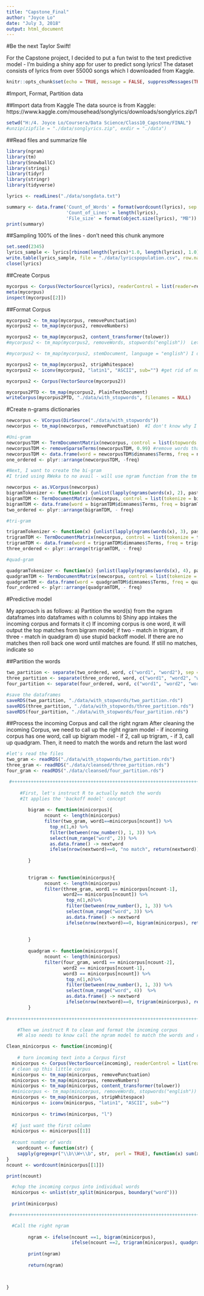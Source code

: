 ---
title: "Capstone_Final"
author: "Joyce Lo"
date: "July 3, 2018"
output: html_document
---

#Be the next Taylor Swift!

For the Capstone project, I decided to put a fun twist to the text predictive model - I'm buiding a shiny app for user to predict song lyrics!  The dataset consists of lyrics from over 55000 songs which I downloaded from Kaggle.  

```{r setup, include=FALSE}
knitr::opts_chunk$set(echo = TRUE, message = FALSE, suppressMessages(TRUE), suppressWarnings(TRUE))
```


#Import, Format, Partition data

##Import data from Kaggle
The data source is from Kaggle: https://www.kaggle.com/mousehead/songlyrics/downloads/songlyrics.zip/1
```{r downloadData, eval = FALSE}
setwd("H:/4. Joyce Lo/Coursera/Data Science/Class10_Capstone/FINAL")
#unzip(zipfile = "./data/songlyrics.zip", exdir = "./data")
```

##Read files and summarize file
```{r readFiles, warning=FALSE, message=FALSE}
library(ngram)
library(tm)
library(SnowballC)
library(stringi)
library(tidyr)
library(stringr)
library(tidyverse)

lyrics <- readLines("./data/songdata.txt")

summary <- data.frame('Count_of_Words' = format(wordcount(lyrics), sep = " ", count.function=sum),
                      'Count_of_Lines' = length(lyrics),
                      'File_size' = format(object.size(lyrics), "MB"))
print(summary)
```

##Sampling 100% of the lines - don't need this chunk anymore
```{r sample, eval = FALSE}
set.seed(2345)
lyrics_sample <- lyrics[rbinom(length(lyrics)*1.0, length(lyrics), 1.0)]
write.table(lyrics_sample, file = "./data/lyricspopulation.csv", row.names = FALSE, sep=",")
close(lyrics)

```

##Create Corpus
```{r createCorpus, eval = FALSE}

mycorpus <- Corpus(VectorSource(lyrics), readerControl = list(reader=readPlain, language = "en_US"))
meta(mycorpus)
inspect(mycorpus[[2]])

```

##Format Corpus
```{r transform, eval = FALSE}



mycorpus2 <- tm_map(mycorpus, removePunctuation)
mycorpus2 <- tm_map(mycorpus2, removeNumbers)

mycorpus2 <- tm_map(mycorpus2, content_transformer(tolower))
#mycorpus2 <- tm_map(mycorpus2, removeWords, stopwords("english"))  Let's try keeping the stopwords

#mycorpus2 <- tm_map(mycorpus2, stemDocument, language = "english") I decided not to reduce words to their radicals

mycorpus2 <- tm_map(mycorpus2, stripWhitespace)
mycorpus2 <- iconv(mycorpus2, "latin1", "ASCII", sub="") #get rid of non-ASCII characters

mycorpus2 <- Corpus(VectorSource(mycorpus2))

mycorpus2PTD <- tm_map(mycorpus2, PlainTextDocument)
writeCorpus(mycorpus2PTD, "./data/with_stopwords", filenames = NULL)

```

#Create n-grams dictionaries
```{r createNGrams, eval = FALSE}

newcorpus <- VCorpus(DirSource("./data/with_stopwords"))
newcorpus <- tm_map(newcorpus, removePunctuation)  #I don't know why I have to do it twice but okay

#Uni-gram
newcorpusTDM <- TermDocumentMatrix(newcorpus, control = list(stopwords = TRUE))
newcorpusTDM <- removeSparseTerms(newcorpusTDM, 0.99) #remove words that appear in less than 1% of the corpus
newcorpusTDM <- data.frame(word = newcorpusTDM$dimnames$Terms, freq = newcorpusTDM$v)
one_ordered <- plyr::arrange(newcorpusTDM, -freq)

#Next, I want to create the bi-gram
#I tried using RWeka to no avail - will use ngram function from the tm package instead

newcorpus <- as.VCorpus(newcorpus)
bigramTokenizer <- function(x) {unlist(lapply(ngrams(words(x), 2), paste, collapse = " "), use.names = FALSE)}
bigramTDM <- TermDocumentMatrix(newcorpus, control = list(tokenize = bigramTokenizer))
bigramTDM <- data.frame(word = bigramTDM$dimnames$Terms, freq = bigramTDM$v)
two_ordered <- plyr::arrange(bigramTDM, - freq)

#tri-gram

trigramTokenizer <- function(x) {unlist(lapply(ngrams(words(x), 3), paste, collapse = " "), use.names = FALSE)}
trigramTDM <- TermDocumentMatrix(newcorpus, control = list(tokenize = trigramTokenizer))
trigramTDM <- data.frame(word = trigramTDM$dimnames$Terms, freq = trigramTDM$v)
three_ordered <- plyr::arrange(trigramTDM, - freq)

#quad-gram

quadgramTokenizer <- function(x) {unlist(lapply(ngrams(words(x), 4), paste, collapse = " "), use.names = FALSE)}
quadgramTDM <- TermDocumentMatrix(newcorpus, control = list(tokenize = quadgramTokenizer))
quadgramTDM <- data.frame(word = quadgramTDM$dimnames$Terms, freq = quadgramTDM$v)
four_ordered <- plyr::arrange(quadgramTDM, - freq)


```

#Predictive model

My approach is as follows:
a) Partition the word(s) from the ngram dataframes into dataframes with n columns
b) Shiny app intakes the incoming corpus and formats it
c) If incoming corpus is one word, it will output the top matches from bigram model; if two - match in trigram, if three - match in quadgram
d) use stupid backoff model.  If there are no matches then roll back one word until matches are found.  If still no matches, indicate so

##Partition the words

```{r partition}

two_partition <- separate(two_ordered, word, c("word1", "word2"), sep = " ")
three_partition <- separate(three_ordered, word, c("word1", "word2", "word3"), sep = " ")
four_partition <- separate(four_ordered, word, c("word1", "word2", "word3", "word4"), sep = " ")

#save the dataframes
saveRDS(two_partition, "./data/with_stopwords/two_partition.rds")
saveRDS(three_partition, "./data/with_stopwords/three_partition.rds")
saveRDS(four_partition, "./data/with_stopwords/four_partition.rds")

```


##Process the incoming Corpus and call the right ngram
After cleaning the incoming Corpus, we need to call up the right ngram model
 - if incoming corpus has one word, call up bigram model
 - if 2, call up trigram,
 - if 3, call up quadgram.
Then, it need to match the words and return the last word

```{r ReadnGrams}
#let's read the files
two_gram <- readRDS("./data/with_stopwords/two_partition.rds")
three_gram <- readRDS("./data/cleansed/three_partition.rds")
four_gram <- readRDS("./data/cleansed/four_partition.rds")
```


```{r processIncoming}


 #+++++++++++++++++++++++++++++++++++++++++++++++++++++++++++++++++++++++++++++++++++++++++++++++++#
   
     #First, let's instruct R to actually match the words
     #It applies the 'backoff model' concept
        
        bigram <- function(minicorpus){
              ncount <- length(minicorpus)
              filter(two_gram, word1==minicorpus[ncount]) %>%
                top_n(1,n) %>%
                filter(between(row_number(), 1, 3)) %>%
                select(num_range("word", 2)) %>%
                as.data.frame() -> nextword
                ifelse(nrow(nextword)==0, "no match", return(nextword))
                
        }
        
        
        trigram <- function(minicorpus){
              ncount <- length(minicorpus)
              filter(three_gram, word1 == minicorpus[ncount-1],
                     word2== minicorpus[ncount]) %>%
                      top_n(1,n)%>%
                      filter(between(row_number(), 1, 3)) %>%
                      select(num_range("word", 3)) %>%
                      as.data.frame() -> nextword
                      ifelse(nrow(nextword)==0, bigram(minicorpus), return(nextword))
                      
                      
        }
        
        quadgram <- function(minicorpus){
              ncount <- length(minicorpus)
              filter(four_gram, word1 == minicorpus[ncount-2],
                     word2 == minicorpus[ncount-1],
                     word3 == minicorpus[ncount]) %>%
                      top_n(1,n)%>%
                      filter(between(row_number(), 1, 3)) %>%
                      select(num_range("word", 4))  %>%
                      as.data.frame() -> nextword
                      ifelse(nrow(nextword)==0, trigram(minicorpus), return(nextword))
        }
        
#++++++++++++++++++++++++++++++++++++++++++++++++++++++++++++++++++++++++++++++++++++++++++++++++++#

    #Then we instruct R to clean and format the incoming corpus
    #R also needs to know call the ngram model to match the words and return the last word

Clean_minicorpus <- function(incoming){
  
    # turn incoming text into a Corpus first
  minicorpus <- Corpus(VectorSource(incoming), readerControl = list(reader=readPlain, language = "en_US"))
  # clean up this little corpus
  minicorpus <- tm_map(minicorpus, removePunctuation)
  minicorpus <- tm_map(minicorpus, removeNumbers)
  minicorpus <- tm_map(minicorpus, content_transformer(tolower))
  #minicorpus <- tm_map(minicorpus, removeWords, stopwords("english"))
  minicorpus <- tm_map(minicorpus, stripWhitespace)
  minicorpus <- iconv(minicorpus, "latin1", "ASCII", sub="")
  
  minicorpus <- trimws(minicorpus, "l")
  
  #I just want the first column
  minicorpus <- minicorpus[[1]]
  
  #count number of words
    wordcount <- function(str) {
    sapply(gregexpr("\\b\\W+\\b", str,  perl = TRUE), function(x) sum(x>0) ) +1
}
ncount <- wordcount(minicorpus[[1]])

print(ncount)

  #chop the incoming corpus into individual words
  minicorpus <- unlist(str_split(minicorpus, boundary("word")))
  
  print(minicorpus)

 #+++++++++++++++++++++++++++++++++++++++++++++++++++++++++++++++++++++++++++++++++++++++#

  #Call the right ngram
         
        ngram <- ifelse(ncount ==1, bigram(minicorpus), 
                        ifelse(ncount ==2, trigram(minicorpus), quadgram(minicorpus)))
        
        print(ngram)
        
        return(ngram)
  


}


```

